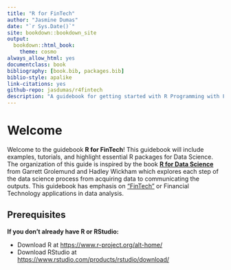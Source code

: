 ```yaml
--- 
title: "R for FinTech"
author: "Jasmine Dumas"
date: "`r Sys.Date()`"
site: bookdown::bookdown_site
output:
  bookdown::html_book:
    theme: cosmo
always_allow_html: yes
documentclass: book
bibliography: [book.bib, packages.bib]
biblio-style: apalike
link-citations: yes
github-repo: jasdumas/r4fintech
description: "A guidebook for getting started with R Programming with Financial Technology (FinTech) applications"
---
```



# Welcome

Welcome to the guidebook **R for FinTech**! This guidebook will include examples, tutorials, and highlight essential R packages for Data Science. The organization of this guide is inspired by the book [**R for Data Science**](http://r4ds.had.co.nz/) from Garrett Grolemund and Hadley Wickham which explores each step of the data science process from acquiring data to communicating the outputs. This guidebook has emphasis on ["FinTech"](https://en.wikipedia.org/wiki/Financial_technology) or Financial Technology applications in data analysis.

## Prerequisites

**If you don't already have R or RStudio:**

* Download R at  [https://www.r-project.org/alt-home/](https://www.r-project.org/alt-home/)
* Download RStudio at [https://www.rstudio.com/products/rstudio/download/](https://www.rstudio.com/products/rstudio/download/)
